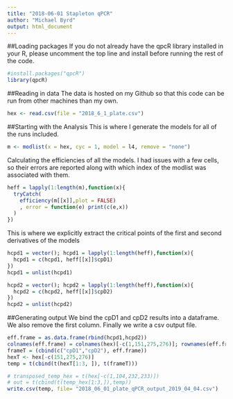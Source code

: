 ```yaml
---
title: "2018-06-01 Stapleton qPCR"
author: "Michael Byrd"
output: html_document
---
```

##Loading packages
If you do not already have the qpcR library installed in your R, please uncomment the top line and install before running the rest of the code.
```r
#install.packages("qpcR")
library(qpcR)
```
##Reading in data
The data is hosted on my Github so that this code can be run from other machines than my own.
```r
hex <- read.csv(file = "2018_6_1_plate.csv")
```
##Starting with the Analysis
This is where I generate the models for all of the runs included. 
```r
m <- modlist(x = hex, cyc = 1, model = l4, remove = "none")
```
Calculating the efficiencies of all the models. I had issues with a few cells, so their errors are reported along with which index of the modlist was associated with them.
```r
heff = lapply(1:length(m),function(x){
  tryCatch(
    efficiency(m[[x]],plot = FALSE)
    , error = function(e) print(c(e,x))
  )
})
```
This is where we explicitly extract the critical points of the first and second derivatives of the models
```r
hcpd1 = vector(); hcpd1 = lapply(1:length(heff),function(x){
  hcpd1 = c(hcpd1, heff[[x]]$cpD1)
})
hcpd1 = unlist(hcpd1)

hcpd2 = vector(); hcpd2 = lapply(1:length(heff),function(x){
  hcpd2 = c(hcpd2, heff[[x]]$cpD2)
})
hcpd2 = unlist(hcpd2)
```
##Generating output
We bind the cpD1 and cpD2 results into a dataframe. We also remove the first column. Finally we write a csv output file.
```r
eff.frame = as.data.frame(rbind(hcpd1,hcpd2))
colnames(eff.frame) = colnames(hex)[-c(1,151,275,276)]; rownames(eff.frame) = c("cpD1","cpD2")
frameT = (cbind(c("cpD1","cpD2"), eff.frame))
hexT <- hex[-c(151,275,276)]
temp = t(cbind(t(hexT[1:3, ]), t(frameT)))

# transposed_temp_hex = t(hex[-c(1,104,232,233)])
# out = t(cbind(t(temp_hex[1:3,]),temp))
write.csv(temp, file= "2018_06_01_plate_qPCR_output_2019_04_04.csv")
```